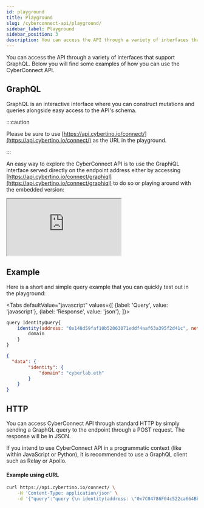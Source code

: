 ```yaml
---
id: playground
title: Playground
slug: /cyberconnect-api/playground/
sidebar_label: Playground
sidebar_position: 3
description: You can access the API through a variety of interfaces that support GraphQL. Below you will find some examples of how you can use the CyberConnect API.
---
```


You can access the API through a variety of interfaces that support GraphQL. Below you will find some examples of how you can use the CyberConnect API.

## GraphQL

GraphQL is an interactive interface where you can construct mutations and queries alongside easy access to the API's schema.

:::caution

Please be sure to use [https://api.cybertino.io/connect/](https://api.cybertino.io/connect/) as the URL in the playground.

:::

An easy way to explore the CyberConnect API is to use the GraphiQL interface served directly on the endpoint address either by accessing [https://api.cybertino.io/connect/graphiql](https://api.cybertino.io/connect/graphiql) to do so or playing around with the embedded version:

<iframe
    src="https://api.cybertino.io/connect/graphiql"
    title="playground"
    sandbox="allow-forms allow-modals allow-popups allow-presentation allow-same-origin allow-scripts"
></iframe>

## Example

Here is a short and simple query example that you can quickly test out in the playground:


<Tabs
    defaultValue="javascript"
    values={[
        {label: 'Query', value: 'javascript'},
        {label: 'Response', value: 'json'},
    ]}>
<TabItem value="javascript">

```javascript
query IdentityQuery{
    identity(address: "0x148d59faf10b52063071eddf4aaf63a395f2d41c", network: ETH) {
        domain
    }
}
```

</TabItem>
<TabItem value="json">

```json
{
  "data": {
        "identity": {
            "domain": "cyberlab.eth"
        }
    }
}
```

</TabItem>
</Tabs>

## HTTP

You can access CyberConnect API through standard HTTP by simply sending a GraphQL query to the endpoint through a POST request. The response will be in JSON.

If you intend to use CyberConnect API in a programmatic context (like within JavaScript or Python), it is recommended to use a GraphQL client such as Relay or Apollo.

#### Example using cURL

```bash
curl https://api.cybertino.io/connect/ \
    -H 'Content-Type: application/json' \
    -d '{"query":"query {\n identity(address: \"0x7C04786F04c522ca664Bb8b6804E0d182eec505F\") {\n ens\n\t}\n}"}'
```
